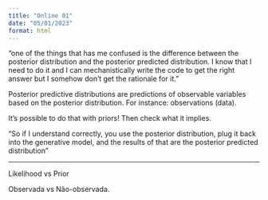 ```yaml
---
title: "Online 01"
date: "05/01/2023"
format: html
---
```


"one of the things that has me confused is the difference between the posterior distribution and the posterior predicted distribution. I know that I need to do it and I can mechanistically write the code to get the right answer but I somehow don’t get the rationale for it."

Posterior predictive distributions are predictions of observable variables based on the posterior distribution. For instance: observations (data).

It's possible to do that with priors! Then check what it implies.

"So if I understand correctly, you use the posterior distribution, plug it back into the generative model, and the results of that are the posterior predicted distribution"

-------
Likelihood vs Prior

Observada vs Não-observada.

